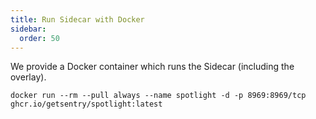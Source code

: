```yaml
---
title: Run Sidecar with Docker
sidebar:
  order: 50
---
```



We provide a Docker container which runs the Sidecar (including the overlay).

```
docker run --rm --pull always --name spotlight -d -p 8969:8969/tcp ghcr.io/getsentry/spotlight:latest
```
